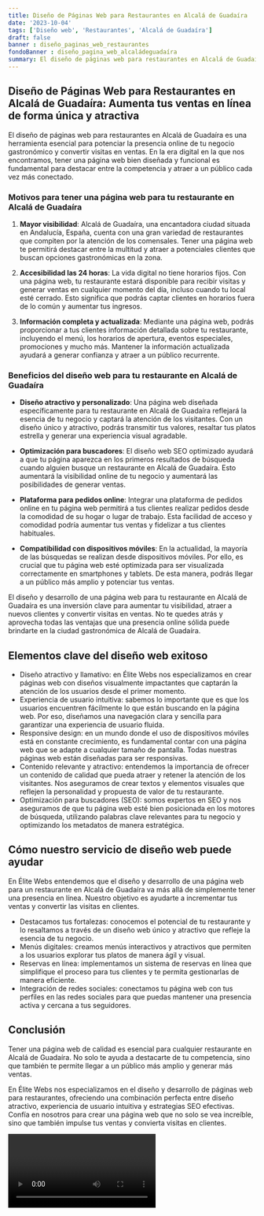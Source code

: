 ```yaml
---
title: Diseño de Páginas Web para Restaurantes en Alcalá de Guadaíra
date: '2023-10-04'
tags: ['Diseño web', 'Restaurantes', 'Alcalá de Guadaíra']
draft: false
banner : diseño_paginas_web_restaurantes
fondoBanner : diseño_pagina_web_alcaládeguadaíra
summary: El diseño de páginas web para restaurantes en Alcalá de Guadaíra es una herramienta esencial para potenciar la presencia online de tu negocio gastronómico y convertir visitas en ventas. En la era digital en la que nos encontramos, tener una página web bien diseñada y funcional es fundamental para destacar entre la competencia y atraer a un público cada vez más conectado.
---
```


## Diseño de Páginas Web para Restaurantes en Alcalá de Guadaíra: Aumenta tus ventas en línea de forma única y atractiva

El diseño de páginas web para restaurantes en Alcalá de Guadaíra es una herramienta esencial para potenciar la presencia online de tu negocio gastronómico y convertir visitas en ventas. En la era digital en la que nos encontramos, tener una página web bien diseñada y funcional es fundamental para destacar entre la competencia y atraer a un público cada vez más conectado.

### Motivos para tener una página web para tu restaurante en Alcalá de Guadaíra

1. **Mayor visibilidad**: Alcalá de Guadaíra, una encantadora ciudad situada en Andalucía, España, cuenta con una gran variedad de restaurantes que compiten por la atención de los comensales. Tener una página web te permitirá destacar entre la multitud y atraer a potenciales clientes que buscan opciones gastronómicas en la zona.

2. **Accesibilidad las 24 horas**: La vida digital no tiene horarios fijos. Con una página web, tu restaurante estará disponible para recibir visitas y generar ventas en cualquier momento del día, incluso cuando tu local esté cerrado. Esto significa que podrás captar clientes en horarios fuera de lo común y aumentar tus ingresos.

3. **Información completa y actualizada**: Mediante una página web, podrás proporcionar a tus clientes información detallada sobre tu restaurante, incluyendo el menú, los horarios de apertura, eventos especiales, promociones y mucho más. Mantener la información actualizada ayudará a generar confianza y atraer a un público recurrente.

### Beneficios del diseño web para tu restaurante en Alcalá de Guadaíra

- **Diseño atractivo y personalizado**: Una página web diseñada específicamente para tu restaurante en Alcalá de Guadaíra reflejará la esencia de tu negocio y captará la atención de los visitantes. Con un diseño único y atractivo, podrás transmitir tus valores, resaltar tus platos estrella y generar una experiencia visual agradable.

- **Optimización para buscadores**: El diseño web SEO optimizado ayudará a que tu página aparezca en los primeros resultados de búsqueda cuando alguien busque un restaurante en Alcalá de Guadaíra. Esto aumentará la visibilidad online de tu negocio y aumentará las posibilidades de generar ventas.

- **Plataforma para pedidos online**: Integrar una plataforma de pedidos online en tu página web permitirá a tus clientes realizar pedidos desde la comodidad de su hogar o lugar de trabajo. Esta facilidad de acceso y comodidad podría aumentar tus ventas y fidelizar a tus clientes habituales.

- **Compatibilidad con dispositivos móviles**: En la actualidad, la mayoría de las búsquedas se realizan desde dispositivos móviles. Por ello, es crucial que tu página web esté optimizada para ser visualizada correctamente en smartphones y tablets. De esta manera, podrás llegar a un público más amplio y potenciar tus ventas.

El diseño y desarrollo de una página web para tu restaurante en Alcalá de Guadaíra es una inversión clave para aumentar tu visibilidad, atraer a nuevos clientes y convertir visitas en ventas. No te quedes atrás y aprovecha todas las ventajas que una presencia online sólida puede brindarte en la ciudad gastronómica de Alcalá de Guadaíra.

<GifSeo />

<Cta />

## Elementos clave del diseño web exitoso

- Diseño atractivo y llamativo: en Élite Webs nos especializamos en crear páginas web con diseños visualmente impactantes que captarán la atención de los usuarios desde el primer momento.
- Experiencia de usuario intuitiva: sabemos lo importante que es que los usuarios encuentren fácilmente lo que están buscando en la página web. Por eso, diseñamos una navegación clara y sencilla para garantizar una experiencia de usuario fluida.
- Responsive design: en un mundo donde el uso de dispositivos móviles está en constante crecimiento, es fundamental contar con una página web que se adapte a cualquier tamaño de pantalla. Todas nuestras páginas web están diseñadas para ser responsivas.
- Contenido relevante y atractivo: entendemos la importancia de ofrecer un contenido de calidad que pueda atraer y retener la atención de los visitantes. Nos aseguramos de crear textos y elementos visuales que reflejen la personalidad y propuesta de valor de tu restaurante.
- Optimización para buscadores (SEO): somos expertos en SEO y nos aseguramos de que tu página web esté bien posicionada en los motores de búsqueda, utilizando palabras clave relevantes para tu negocio y optimizando los metadatos de manera estratégica.

## Cómo nuestro servicio de diseño web puede ayudar

En Élite Webs entendemos que el diseño y desarrollo de una página web para un restaurante en Alcalá de Guadaíra va más allá de simplemente tener una presencia en línea. Nuestro objetivo es ayudarte a incrementar tus ventas y convertir las visitas en clientes.

- Destacamos tus fortalezas: conocemos el potencial de tu restaurante y lo resaltamos a través de un diseño web único y atractivo que refleje la esencia de tu negocio.
- Menús digitales: creamos menús interactivos y atractivos que permiten a los usuarios explorar tus platos de manera ágil y visual.
- Reservas en línea: implementamos un sistema de reservas en línea que simplifique el proceso para tus clientes y te permita gestionarlas de manera eficiente.
- Integración de redes sociales: conectamos tu página web con tus perfiles en las redes sociales para que puedas mantener una presencia activa y cercana a tus seguidores.

## Conclusión

Tener una página web de calidad es esencial para cualquier restaurante en Alcalá de Guadaíra. No solo te ayuda a destacarte de tu competencia, sino que también te permite llegar a un público más amplio y generar más ventas. 

En Élite Webs nos especializamos en el diseño y desarrollo de páginas web para restaurantes, ofreciendo una combinación perfecta entre diseño atractivo, experiencia de usuario intuitiva y estrategias SEO efectivas. Confía en nosotros para crear una página web que no solo se vea increíble, sino que también impulse tus ventas y convierta visitas en clientes.

<Video />

<CtaBot job='Restaurantes' city='Alcalá de Guadaíra'/>

<Gmaps query='Alcalá de Guadaíra+españa+maps' />